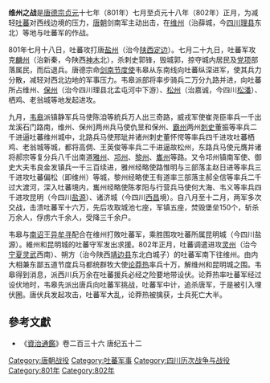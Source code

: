 '''维州之战'''是[[唐德宗|唐德宗]][[貞元_(唐朝)|贞元]]十七年（801年）七月至贞元十八年（802年）正月，为减轻[[吐蕃|吐蕃]]对西线边境的压力，[[唐朝|唐朝]]剑南军主动出击，在[[维州_(唐朝)|维州]]（治薛城，今[[四川省|四川]][[理县|理县]]东北）等地与吐蕃军的作战。

801年七月十八日，吐蕃攻打唐[[盐州_(陕西省)|盐州]]（治今[[陕西省|陕西]][[定边县|定边]]）。七月二十九日，吐蕃军攻克[[麟州_(开元)|麟州]]（治新秦，今陕西[[神木市|神木]]北），杀刺史郭锋，毁城郭，掠夺城内居民及[[党项|党项]]部落属民，而后退兵。唐德宗命[[剑南节度使|剑南节度使]]韦皋从东南线向吐蕃纵深进军，使其兵力分散，减轻对西北边地的军事压力。韦皋派部将率步骑兵二万分九路并进，向吐蕃所占维州、[[保州_(唐朝)|保州]]（治今四川理县北孟屯河中下游）、[[松州_(唐朝)|松州]]（治嘉诚，今四川[[松潘县|松潘]]）、栖鸡、老翁城等地发起进攻。

九月，[[韦皋|韦皋]]派镇静军兵马使陈洎等統兵万人出三奇路，威戎军使崔尧臣率兵一千出龙溪石门路南，维州、保州]两州兵马使仇昱和保州、[[霸州_(贞观)|霸州]]两州[[刺史|刺史]]董振等率兵二千进逼吐蕃维州城中，北路兵马使邢玼并诸州刺史董怀愕等率兵四千进攻吐蕃栖鸡、老翁城等城，都将高倜、王英俊等率兵二千进逼故松州，东路兵马使元膺并诸将郝宗等复分兵八千出南道[[雅州|雅州]]、[[邛州|邛州]]、[[黎州|黎州]]、[[巂州|巂州]]等路。又令邛州镇南军使、御史大夫韦良金发镇兵一千三百续进，雅州经略使路惟明与三部落主赵日进等率兵三千进攻吐蕃偏松（即维州）等城，黎州经略使王有道率三部落主郝全信等率兵二千过大渡河，深入吐蕃境内，巂州经略使陈孝阳与行营兵马使何大海、韦义等率兵四千进攻昆明（今四川[[盐源县|盐源]]）、诸济城（今四川[[西昌市|西昌]]境）。自八月至十二月，两军多次交战，击溃吐蕃军十六万，先后攻取城池七座，军镇五座，焚毁堡垒150个，斩杀万余人，俘虏六千余人，受降三千余户。

韦皋与[[南诏|南诏]]王[[异牟寻|异牟寻]]配合在维州打敗吐蕃军，乘胜围攻吐蕃所属昆明城（今四川盐源）。維州和昆明城的吐蕃守军发出求援。802年正月，吐蕃调遣进攻[[灵州|灵州]]（治今[[宁夏回族自治区|宁夏]][[灵武市|灵武]]西南）、朔方（治今陕西[[靖边县|靖边县]]东北白城子）的吐蕃军南下往维州。由内大相兼东鄙五道节度兵马都统群牧大使[[论莽热|论莽热]]率兵十万，解维州和昆明城之围。韦皋得到消息，派西川兵万余在吐蕃援兵必经之险要地带设伏。论莽热率吐蕃军经过设伏地时，韦皋先派出唐兵向吐蕃军挑战，吐蕃军中计，追杀唐军，于是被引入埋伏圈。唐伏兵发起攻击，吐蕃军大乱，论莽热被擒获，士兵死亡大半。

==參考文獻==
*《[[資治通鑑|資治通鑑]]》卷二百三十六 唐纪五十二

{{DEFAULTSORT:W}}
[[Category:唐朝战役|Category:唐朝战役]]
[[Category:吐蕃军事|Category:吐蕃军事]]
[[Category:四川历次战争与战役|Category:四川历次战争与战役]]
[[Category:801年|Category:801年]]
[[Category:802年|Category:802年]]